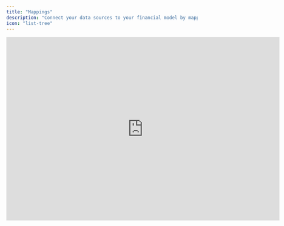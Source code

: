 ```yaml
---
title: "Mappings"
description: "Connect your data sources to your financial model by mapping your general ledger accounts."
icon: "list-tree"
---
```


<iframe width="720" height="483" src="https://www.loom.com/embed/7f968ed834cc43809bc1354b80c24a49?sid=54a56dc3-46e9-470c-bcb7-14ad001f75d7" frameborder="0" webkitallowfullscreen mozallowfullscreen allowfullscreen />

## Overview

The Mappings view helps you establish connections between your accounting systems and your financial model. Here, you can efficiently map general ledger accounts from your connected accounting systems to specific line items in your model, enabling automatic import of your actual financial data.

## Managing Your Chart of Accounts

### Viewing Your Accounts

Navigate to the Mappings view to access your general ledger accounts. This view provides:
- A clear view of your financial model structure
- A comprehensive list of accounts from all connected accounting systems

Your accounts are automatically organized into two categories:

- **Active Accounts**: These accounts contain booked entries. The 'Last Activity' timestamp shows when the most recent entry was made. We recommend either mapping or marking these accounts as ignored.

- **Inactive Accounts**: These accounts have never had booked entries. No action is required for these accounts—they'll automatically move to the active category once entries are booked to them.

To help you organize your mappings effectively, accounts are classified into five standard categories based on your accounting system:
- Income (I)
- Expense (EX)
- Asset (A)
- Liability (L)
- Equity (EQ)

### Creating Account Mappings

To map your accounts:
1. Locate the account you want to map in the accounts list
2. Drag the account to your desired destination
3. Drop it onto an existing row or create a new row by dragging to the row names section

You can map accounts to both individual rows and groups in your model. When an account is successfully mapped, you'll see a green dot indicator next to the corresponding row or group, confirming the connection to your accounting system. For more detailed reporting, you can map multiple accounts to the same line item.

### Tracking Unmapped Accounts

The Mappings button displays a notification count showing how many accounts need your attention. This count also appears next to individual data sources, helping you track unmapped accounts for each system.

Think of these notifications as your mapping checklist—they help ensure all relevant accounts are properly connected to your model. To clear a notification, either map the account or mark it as ignored.

### Managing Inactive Accounts

For accounts you no longer use, you can mark them as ignored to keep your mappings organized. These accounts won't appear in your notification count. However, if new entries are booked to an ignored account, it will automatically become active again, and you'll receive a notification to review it.